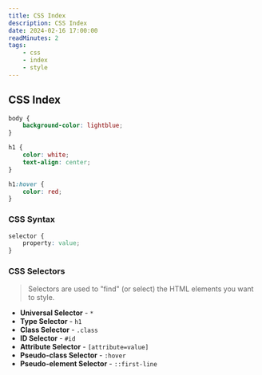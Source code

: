```yaml
---
title: CSS Index
description: CSS Index
date: 2024-02-16 17:00:00
readMinutes: 2
tags:
    - css
    - index
    - style
---
```


## CSS Index

```css title="style.css" {2, 6}
body {
    background-color: lightblue;
}

h1 {
    color: white;
    text-align: center;
}

h1:hover {
    color: red;
}
```

### CSS Syntax

```css title="style.css"
selector {
    property: value;
}
```

### CSS Selectors

> Selectors are used to "find" (or select) the HTML elements you want to style.

-   **Universal Selector** - `*`
-   **Type Selector** - `h1`
-   **Class Selector** - `.class`
-   **ID Selector** - `#id`
-   **Attribute Selector** - `[attribute=value]`
-   **Pseudo-class Selector** - `:hover`
-   **Pseudo-element Selector** - `::first-line`
